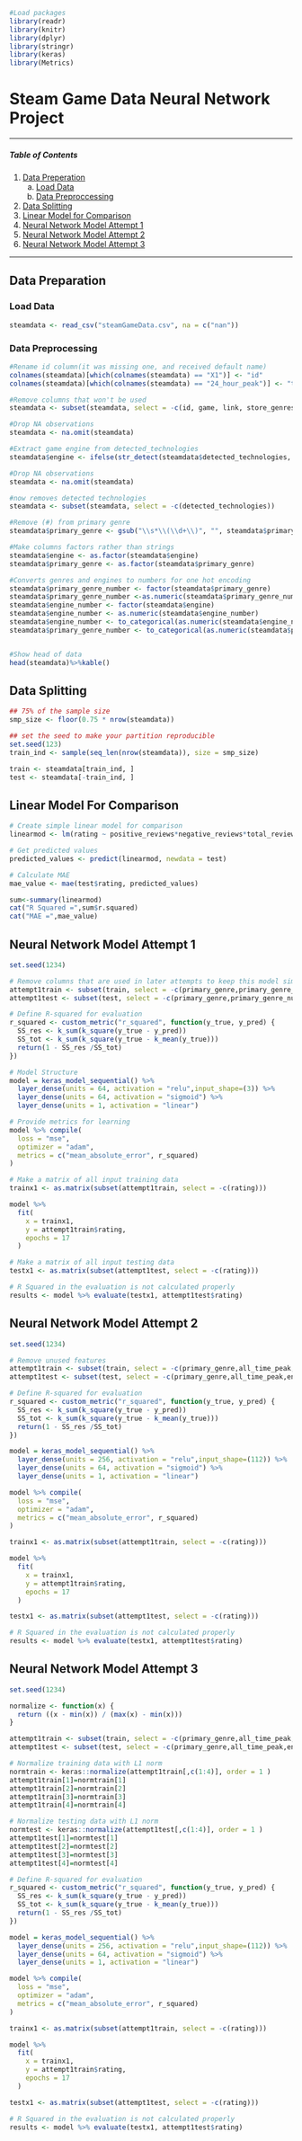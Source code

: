 
```r
#Load packages
library(readr)
library(knitr)
library(dplyr)
library(stringr)
library(keras)
library(Metrics)
```

# Steam Game Data Neural Network Project

___ 

##### Table of Contents  
1. [Data Preperation](#dataprep)
    a. [Load Data](#dataload)
    b. [Data Preproccessing](#dataprepro)
2. [Data Splitting](#datasplit)
4. [Linear Model for Comparison](#lmmodel)
5. [Neural Network Model Attempt 1](#NNmod)
6. [Neural Network Model Attempt 2](#NNmod2)
6. [Neural Network Model Attempt 3](#NNmod3)
    
___

<a name="dataprep"></a>

## Data Preparation

<a name="dataload"></a>

### Load Data
```r
steamdata <- read_csv("steamGameData.csv", na = c("nan"))
```

<a name="dataprepro"></a>

### Data Preprocessing
```r
#Rename id column(it was missing one, and received default name)
colnames(steamdata)[which(colnames(steamdata) == "X1")] <- "id"
colnames(steamdata)[which(colnames(steamdata) == "24_hour_peak")] <- "twenty4_hr_peak"

#Remove columns that won't be used
steamdata <- subset(steamdata, select = -c(id, game, link, store_genres, store_asset_mod_time, players_right_now, twenty4_hr_peak, all_time_peak_date, publisher, release, developer, peak_players))

#Drop NA observations 
steamdata <- na.omit(steamdata)

#Extract game engine from detected_technologies
steamdata$engine <- ifelse(str_detect(steamdata$detected_technologies, "Engine\\."), str_extract(steamdata$detected_technologies, "(?<=Engine\\.)(\\w+)"), NA)

#Drop NA observations 
steamdata <- na.omit(steamdata)

#now removes detected technologies
steamdata <- subset(steamdata, select = -c(detected_technologies))

#Remove (#) from primary genre
steamdata$primary_genre <- gsub("\\s*\\(\\d+\\)", "", steamdata$primary_genre)

#Make columns factors rather than strings
steamdata$engine <- as.factor(steamdata$engine)
steamdata$primary_genre <- as.factor(steamdata$primary_genre)

#Converts genres and engines to numbers for one hot encoding
steamdata$primary_genre_number <- factor(steamdata$primary_genre)
steamdata$primary_genre_number <-as.numeric(steamdata$primary_genre_number)
steamdata$engine_number <- factor(steamdata$engine)
steamdata$engine_number <- as.numeric(steamdata$engine_number)
steamdata$engine_number <- to_categorical(as.numeric(steamdata$engine_number, num_classes =  83))
steamdata$primary_genre_number <- to_categorical(as.numeric(steamdata$primary_genre_number, num_classes = 24))


#Show head of data
head(steamdata)%>%kable()
```

<a name="datasplit"></a>

## Data Splitting

```r
## 75% of the sample size
smp_size <- floor(0.75 * nrow(steamdata))

## set the seed to make your partition reproducible
set.seed(123)
train_ind <- sample(seq_len(nrow(steamdata)), size = smp_size)

train <- steamdata[train_ind, ]
test <- steamdata[-train_ind, ]
```

<a name="lmmodel"></a>

## Linear Model For Comparison

```r
# Create simple linear model for comparison
linearmod <- lm(rating ~ positive_reviews*negative_reviews*total_reviews*review_percentage+primary_genre+engine, data = steamdata)

# Get predicted values
predicted_values <- predict(linearmod, newdata = test)

# Calculate MAE
mae_value <- mae(test$rating, predicted_values)

sum<-summary(linearmod)
cat("R Squared =",sum$r.squared)
cat("MAE =",mae_value)
```

<a name="NNmod"></a>

## Neural Network Model Attempt 1

```r
set.seed(1234)

# Remove columns that are used in later attempts to keep this model simpiler 
attempt1train <- subset(train, select = -c(primary_genre,primary_genre_number,all_time_peak,engine,engine_number,negative_reviews))
attempt1test <- subset(test, select = -c(primary_genre,primary_genre_number,all_time_peak,engine,engine_number,negative_reviews))

# Define R-squared for evaluation
r_squared <- custom_metric("r_squared", function(y_true, y_pred) {
  SS_res <- k_sum(k_square(y_true - y_pred))
  SS_tot <- k_sum(k_square(y_true - k_mean(y_true)))
  return(1 - SS_res /SS_tot)
})

# Model Structure
model = keras_model_sequential() %>%
  layer_dense(units = 64, activation = "relu",input_shape=(3)) %>%
  layer_dense(units = 64, activation = "sigmoid") %>%
  layer_dense(units = 1, activation = "linear")

# Provide metrics for learning
model %>% compile(
  loss = "mse",
  optimizer = "adam", 
  metrics = c("mean_absolute_error", r_squared)
)

# Make a matrix of all input training data
trainx1 <- as.matrix(subset(attempt1train, select = -c(rating)))

model %>%
  fit(
    x = trainx1,
    y = attempt1train$rating,
    epochs = 17
  )

# Make a matrix of all input testing data
testx1 <- as.matrix(subset(attempt1test, select = -c(rating)))

# R Squared in the evaluation is not calculated properly
results <- model %>% evaluate(testx1, attempt1test$rating)
```


<a name="NNmod2"></a>

## Neural Network Model Attempt 2

```r
set.seed(1234)

# Remove unused features
attempt1train <- subset(train, select = -c(primary_genre,all_time_peak,engine,negative_reviews))
attempt1test <- subset(test, select = -c(primary_genre,all_time_peak,engine,negative_reviews))

# Define R-squared for evaluation
r_squared <- custom_metric("r_squared", function(y_true, y_pred) {
  SS_res <- k_sum(k_square(y_true - y_pred))
  SS_tot <- k_sum(k_square(y_true - k_mean(y_true)))
  return(1 - SS_res /SS_tot)
})

model = keras_model_sequential() %>%
  layer_dense(units = 256, activation = "relu",input_shape=(112)) %>%
  layer_dense(units = 64, activation = "sigmoid") %>%
  layer_dense(units = 1, activation = "linear")

model %>% compile(
  loss = "mse",
  optimizer = "adam", 
  metrics = c("mean_absolute_error", r_squared)
)

trainx1 <- as.matrix(subset(attempt1train, select = -c(rating)))

model %>%
  fit(
    x = trainx1,
    y = attempt1train$rating,
    epochs = 17
  )

testx1 <- as.matrix(subset(attempt1test, select = -c(rating)))

# R Squared in the evaluation is not calculated properly
results <- model %>% evaluate(testx1, attempt1test$rating)
```

<a name="NNmod3"></a>

## Neural Network Model Attempt 3

```r
set.seed(1234)

normalize <- function(x) {
  return ((x - min(x)) / (max(x) - min(x)))
}

attempt1train <- subset(train, select = -c(primary_genre,all_time_peak,engine,negative_reviews))
attempt1test <- subset(test, select = -c(primary_genre,all_time_peak,engine,negative_reviews))

# Normalize training data with L1 norm
normtrain <- keras::normalize(attempt1train[,c(1:4)], order = 1 )
attempt1train[1]=normtrain[1]
attempt1train[2]=normtrain[2]
attempt1train[3]=normtrain[3]
attempt1train[4]=normtrain[4]

# Normalize testing data with L1 norm
normtest <- keras::normalize(attempt1test[,c(1:4)], order = 1 )
attempt1test[1]=normtest[1]
attempt1test[2]=normtest[2]
attempt1test[3]=normtest[3]
attempt1test[4]=normtest[4]

# Define R-squared for evaluation
r_squared <- custom_metric("r_squared", function(y_true, y_pred) {
  SS_res <- k_sum(k_square(y_true - y_pred))
  SS_tot <- k_sum(k_square(y_true - k_mean(y_true)))
  return(1 - SS_res /SS_tot)
})

model = keras_model_sequential() %>%
  layer_dense(units = 256, activation = "relu",input_shape=(112)) %>%
  layer_dense(units = 64, activation = "sigmoid") %>%
  layer_dense(units = 1, activation = "linear")

model %>% compile(
  loss = "mse",
  optimizer = "adam", 
  metrics = c("mean_absolute_error", r_squared)
)

trainx1 <- as.matrix(subset(attempt1train, select = -c(rating)))

model %>%
  fit(
    x = trainx1,
    y = attempt1train$rating,
    epochs = 17
  )

testx1 <- as.matrix(subset(attempt1test, select = -c(rating)))

# R Squared in the evaluation is not calculated properly
results <- model %>% evaluate(testx1, attempt1test$rating)
```


